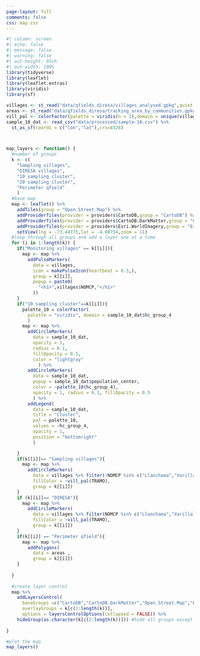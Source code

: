 ```yaml
---
page-layout: full
comments: false
css: map.css
---
```


```r
#| column: screen
#| echo: false
#| message: false
#| warning: false
#| out-height: 95vh
#| out-width: 100%
library(tidyverse)
library(leaflet)
library(leaflet.extras)
library(viridis)
library(sf)

villages <- st_read("data/qfields_diresa/villages_analysed.gpkg",quiet = TRUE)
areas <- st_read("data/qfields_diresa/tracking_area_by_communities.gpkg",quiet = TRUE)
vill_pal <- colorFactor(palette = viridis(n = 2),domain = unique(villages$TRAMO))
sample_10_dat <- read_csv("data/processed/sample-10.csv") %>% 
  st_as_sf(coords = c("lon","lat"),crs=4326)



map_layers <- function() {
  #number of groups
  k <- c(
    "Sampling villages",
    "DIRESA villages",
    "10 sampling cluster",
    "20 sampling cluster",
    "Perimeter qfield"
    )
  #base map
  map <- leaflet() %>% 
    addTiles(group = "Open.Street.Map") %>% 
    addProviderTiles(provider = providers$CartoDB,group = "CartoDB") %>% 
    addProviderTiles(provider = providers$CartoDB.DarkMatter,group = "CartoDB.DarkMatter") %>% 
    addProviderTiles(provider = providers$Esri.WorldImagery,group = "Esri.WorldImagery") %>% 
    setView(lng = -73.44775,lat = -4.08754,zoom = 11)
  #loop through all groups and add a layer one at a time
  for (i in 1:length(k)) {
    if("Monitoring villages" == k[[i]]){
      map <- map %>% 
        addPulseMarkers(
          data = villages,
          icon = makePulseIcon(heartbeat = 0.5,),
          group = k[[i]],
          popup = paste0(
            "<h1>",villages$NOMCP,"</h1>"
          ))
    }
    if("10 sampling cluster"==k[[i]]){
      palette_10 = colorFactor(
        palette = "viridis", domain = sample_10_dat$hc_group_4
        )
      map <- map %>% 
        addCircleMarkers(
          data = sample_10_dat,
          opacity = 1,
          radius = 0.1,
          fillOpacity = 0.5, 
          color = "lightgray"
            ) %>% 
        addCircleMarkers(
          data = sample_10_dat,
          popup = sample_10_dat$population_center,
          color = ~palette_10(hc_group_4),
          opacity = 1, radius = 0.1, fillOpacity = 0.5
          ) %>% 
        addLegend(
          data = sample_10_dat,
          title = "Cluster", 
          pal = palette_10,
          values = ~hc_group_4,
          opacity = 1,
          position = "bottomright"
          )

    }
    if(k[[i]]== "Sampling villages"){
      map <- map %>% 
        addCircleMarkers(
          data = villages %>% filter(!NOMCP %in% c("Llanchama","Varillal","Quistococha","Zungarococha","Paujil Zona 1","Perimeter qfield")),
          fillColor = ~vill_pal(TRAMO),
          group = k[[i]])
    }
    if (k[[i]]== "DIRESA"){
      map <- map %>% 
        addCircleMarkers(
          data = villages %>% filter(NOMCP %in% c("Llanchama","Varillal","Quistococha","Zungarococha","Paujil Zona 1","Perimeter qfield")),
          fillColor = ~vill_pal(TRAMO),
          group = k[[i]])
    }
    if(k[[i]] == "Perimeter qfield"){
      map <- map %>% 
        addPolygons(
          data = areas ,
          group = k[[i]])
    }
    
  }
  
  #create layer control
  map %>% 
    addLayersControl(
      baseGroups =c("CartoDB","CartoDB.DarkMatter","Open.Street.Map","Esri.WorldImagery"),
      overlayGroups = k[c(1:length(k))],
      options = layersControlOptions(collapsed = FALSE)) %>% 
    hideGroup(as.character(k[c(2:length(k))])) #hide all groups except the 1st one
  
}

#plot the map
map_layers()

```
